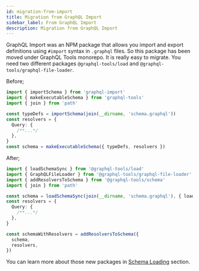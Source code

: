 ```yaml
---
id: migration-from-import
title: Migration from GraphQL Import
sidebar_label: From GraphQL Import
description: Migration from GraphQL Import
---
```


GraphQL Import was an NPM package that allows you import and export definitions using `#import` syntax in `.graphql` files. So this package has been moved under GraphQL Tools monorepo. It is really easy to migrate. You need two different packages `@graphql-tools/load` and `@graphql-tools/graphql-file-loader`.

Before;

```ts
import { importSchema } from 'graphql-import'
import { makeExecutableSchema } from 'graphql-tools'
import { join } from 'path'

const typeDefs = importSchema(join(__dirname, 'schema.graphql'))
const resolvers = {
  Query: {
    /**...*/
  },
}
const schema = makeExecutableSchema({ typeDefs, resolvers })
```

After;

```ts
import { loadSchemaSync } from '@graphql-tools/load'
import { GraphQLFileLoader } from '@graphql-tools/graphql-file-loader'
import { addResolversToSchema } from '@graphql-tools/schema'
import { join } from 'path'

const schema = loadSchemaSync(join(__dirname, 'schema.graphql'), { loaders: [new GraphQLFileLoader()] })
const resolvers = {
  Query: {
    /**...*/
  },
}

const schemaWithResolvers = addResolversToSchema({
  schema,
  resolvers,
})
```

You can learn more about those new packages in [Schema Loading](/docs/schema-loading) section.
